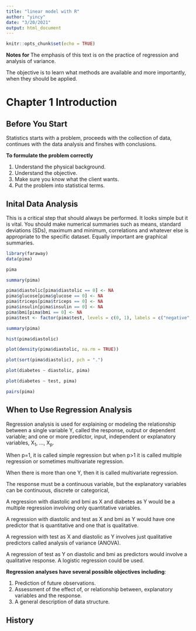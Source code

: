 ```yaml
---
title: "linear model with R"
author: "yincy"
date: "3/20/2021"
output: html_document
---
```


```r
knitr::opts_chunk$set(echo = TRUE)
```

**Notes for <Linear Models with R>**
The emphasis of this text is on the practice of regression and analysis of variance.  

The objective is to learn what methods are available and more importantly, when they should be applied.  

# Chapter 1 Introduction  
## Before You Start  
Statistics starts with a problem, proceeds with the collection of data, continues with the data analysis and finshes with conclusions.  

**To formulate the problem correctly**  

1. Understand the physical background.  
2. Understand the objective.  
3. Make sure you know what the client wants.  
4. Put the problem into statistical terms.  


## Inital Data Analysis
This is a critical step that should always be performed. It looks simple but it is vital. You should make numerical summaries such as means, standard deviations (SDs), maximum and minimum, correlations and whatever else is appropriate to the specific dataset. Equally important are graphical summaries.  

```r
library(faraway)
data(pima)

pima
```

```r
summary(pima)
```

```r
pima$diastolic[pima$diastolic == 0] <- NA
pima$glucose[pima$glucose == 0] <- NA
pima$triceps[pima$triceps == 0] <- NA
pima$insulin[pima$insulin == 0] <- NA
pima$bmi[pima$bmi == 0] <- NA
pima$test <- factor(pima$test, levels = c(0, 1), labels = c("negative", "positive"))

summary(pima)
```

```r
hist(pima$diastolic)
```

```r
plot(density(pima$diastolic, na.rm = TRUE))
```

```r
plot(sort(pima$diastolic), pch = ".")
```

```r
plot(diabetes ~ diastolic, pima)
```

```r
plot(diabetes ~ test, pima)
```

```r
pairs(pima)
```

## When to Use Regression Analysis  
Regression analysis is used for explaining or modeling the relationship between a single variable Y, called the response, output or dependent variable; and one or more predictor, input, independent or explanatory variables, X~1~, …, X~p~.  

When p=1, it is called simple regression but when p>1 it is called multiple regression or sometimes multivariate regression.  

When there is more than one Y, then it is called multivariate regression.  

The response must be a continuous variable, but the explanatory variables can be continuous, discrete or categorical, 

A regression with diastolic and bmi as X and diabetes as Y would be a multiple regression involving only quantitative variables.  

A regression with diastolic and test as X and bmi as Y would have one predictor that is quantitative and one that is qualitative.  

A regression with test as X and diastolic as Y involves just qualitative predictors called analysis of variance (ANOVA).  

A regression of test as Y on diastolic and bmi as predictors would involve a qualitative response. A logistic regression could be used.  


**Regression analyses have several possible objectives including**:  

1. Prediction of future observations.  
2. Assessment of the effect of, or relationship between, explanatory variables and the response.  
3. A general description of data structure.  


## History  


































